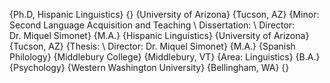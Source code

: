 
\section{Education}

\cventry{2016}
        {Ph.D, Hispanic Linguistics}
        {}
        {University of Arizona}
        {Tucson, AZ}
        {Minor: Second Language Acquisition and Teaching \\
         Dissertation: \emph{Longitudinal development of fine-phonetic detail 
         in late learners of Spanish} \\ 
         Director: Dr. Miquel Simonet}
\cventry{2012}
        {M.A.}
        {Hispanic Linguistics}
        {University of Arizona}
        {Tucson, AZ}
        {Thesis: \emph{Production, perception and processing of 
        English-specific vowel contrasts by early \\ 
        Spanish-English bilinguals} \\ 
        Director: Dr. Miquel Simonet}
\cventry{2009}
        {M.A.}
        {Spanish Philology}
        {Middlebury College}
        {Middlebury, VT}
        {Area: Linguistics}
\cventry{2006}
        {B.A.}
        {Psychology}
        {Western Washington University}
        {Bellingham, WA}
        {}
<!-- \cventry{2006}                          -->
<!--         {B.A.}                          -->
<!--         {Spanish}                       -->
<!--         {Western Washington University} -->
<!--         {Bellingham, WA}                -->
<!--         {}                              -->

